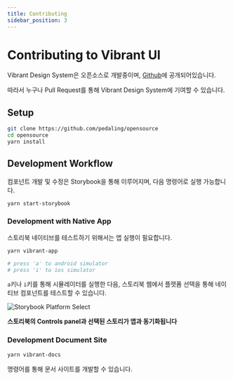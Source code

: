 ```yaml
---
title: Contributing
sidebar_position: 3
---
```


# Contributing to Vibrant UI

Vibrant Design System은 오픈소스로 개발중이며, [Github](https://github.com/pedaling/opensource)에 공개되어있습니다.

따라서 누구나 Pull Request를 통해 Vibrant Design System에 기여할 수 있습니다.

## Setup

```bash
git clone https://github.com/pedaling/opensource
cd opensource
yarn install
```

## Development Workflow

컴포넌트 개발 및 수정은 Storybook을 통해 이루어지며, 다음 명령어로 실행 가능합니다.

```bash
yarn start-storybook
```

### Development with Native App

스토리북 네이티브를 테스트하기 위해서는 앱 실행이 필요합니다.

```bash
yarn vibrant-app

# press 'a' to android simulator
# press 'i' to ios simulator
```

`a`키나 `i`키를 통해 시뮬레이터를 실행한 다음, 스토리북 웹에서 플랫폼 선택을 통해 네이티브 컴포넌트를 테스트할 수 있습니다.

![Storybook Platform Select](/img/docs/contribution-stoorybook-platform.png)

**스토리북의 Controls panel과 선택된 스토리가 앱과 동기화됩니다**

### Development Document Site

```bash
yarn vibrant-docs
```

명령어를 통해 문서 사이트를 개발할 수 있습니다.
